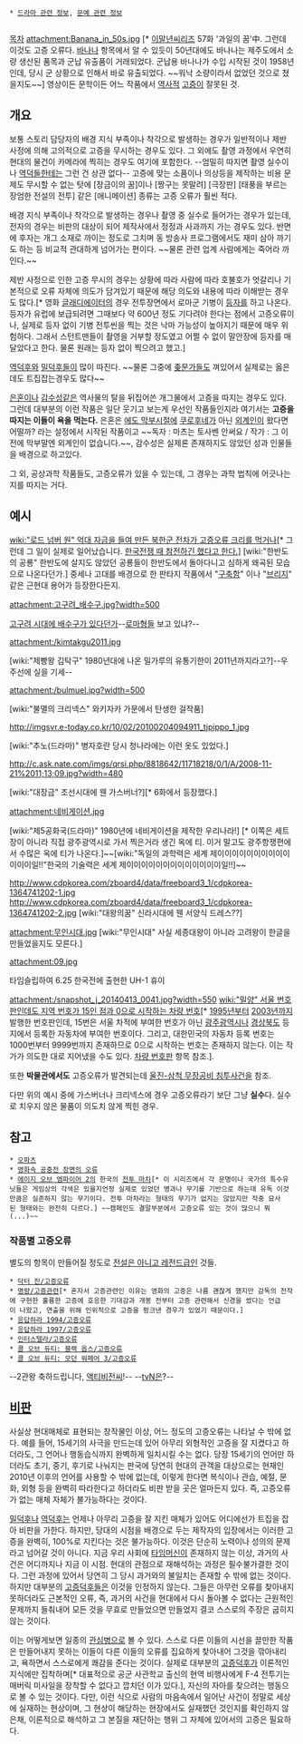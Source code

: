  * [[드라마 관련 정보]], [[문예 관련 정보]]
     
[[목차]]
attachment:Banana_in_50s.jpg [* [[이말년씨리즈]] 57화 '과일의 꿈'中. 그런데 이것도 고증 오류다. [[바나나]] 항목에서 알 수 있듯이 50년대에도 바나나는 제주도에서 소량 생산된 품목과 군납 유출품이 거래되었다. 군납용 바나나가 수입 시작된 것이 1958년인데, 당시 군 상황으로 인해서 바로 유출되었다. ~~워낙 소량이라서 없었던 것으로 쳤을지도~~]
영상이든 문학이든 어느 작품에서 [[역사]]적 [[고증]]이 잘못된 것. 
== 개요 ==

보통 스토리 담당자의 배경 지식 부족이나 착각으로 발생하는 경우가 일반적이나 제반 사정에 의해 고의적으로 고증을 무시하는 경우도 있다. 그 외에도 촬영 과정에서 우연히 현대의 물건이 카메라에 찍히는 경우도 여기에 포함한다. --엄밀히 따지면 촬영 실수이나 [[역덕]]들한테는 그런 건 상관 없다-- 고증에 맞는 소품이나 의상등을 제작하는 비용 문제도 무시할 수 없는 탓에 [장금이의 꿈]이나 [짱구는 못말려] [극장판] [태풍을 부르는 장엄한 전설의 전투] 같은 [애니메이션] 종류는 고증 오류가 훨씬 적다.

배경 지식 부족이나 착각으로 발생하는 경우나 촬영 중 실수로 들어가는 경우가 있는데, 전자의 경우는 비판의 대상이 되어 제작사에서 정정과 사과까지 가는 경우도 있다. 반면에 후자는 개그 소재로 까이는 정도로 그치며 동 방송사 프로그램에서도 재미 삼아 까기도 하는 등 비교적 관대하게 넘어가는 편이다. ~~물론 관련 업계 사람에게는 죽어라 까인다.~~ 

제반 사정으로 인한 고증 무시의 경우는 상황에 따라 사람에 따라 호불호가 엇갈리나 기본적으로 오류 자체에 의도가 담겨있기 때문에 해당 의도와 내용에 따라 이해받는 경우도 많다.[* 영화 [[글래디에이터]]의 경우 전투장면에서 로마군 기병이 [[등자]]를 하고 나온다. 등자가 유럽에 보급되려면 그때보다 약 600년 정도 기다려야 한다는 점에서 고증오류이나, 실제로 등자 없이 기병 전투씬을 찍는 것은 낙마 가능성이 높아지기 때문에 매우 위험하다. 그래서 스턴트맨들이 촬영을 거부할 정도였고 어쩔 수 없이 말안장에 등자를 매달았다고 한다. 물론 원래는 등자 없이 찍으려고 했고.]

[[역덕후]]와 [[밀덕후]]들이 많이 따진다. ~~물론 그중에 [[좆문가]]들도 껴있어서 실제로는 옳은데도 트집잡는경우도 많다~~

[[은혼]]이나 [[감수성]]같은 역사물의 탈을 뒤집어쓴 개그물에서 고증을 따지는 경우도 있다. 그런데 대부분의 이런 작품은 일단 웃기고 보는게 우선인 작품들인지라 여기서는 '''고증을 따지는 이들이 욕을 먹는다.''' 은혼은 [[에도 막부]]시절에 [[쿠로후네]]가 아닌 [[외계인]]이 왔다면 어떨까? 라는 설정에서 시작된 작품이고 ~~독자 : 마츠는 토사벤 안써요 / 작가 : 그 이전에 막부말엔 외계인이 없습니다.~~, 감수성은 실제론 존재하지도 않았던 성과 인물들을 배경으로 하고있다.

그 외, 공상과학 작품들도, 고증오류가 있을 수 있는데, 그 경우는 과학 법칙에 어긋나는 지를 따지는 거다.

== 예시 ==
[[wiki:"로드 넘버 원" 억대 자금을 들여 만든 북한군 전차가 고증오류 크리를 먹거나]][* 그런데 그 일이 실제로 일어났습니다. [http://bemil.chosun.com/nbrd/gallery/view.html?b_bbs_id=10044&pn=1&num=152602 한국전쟁 때 참전하긴 했다고 한다.]] 
[wiki:"한반도의 공룡" 한반도에 살지도 않았던 공룡들이 한반도에서 돌아다니고 심하게 왜곡된 모습으로 나온다던가.]
중세나 고대를 배경으로 한 판타지 작품에서 "[[구축함]]" 이나 "[[브리지#s-4|브리지]]" 같은 근현대 용어가 등장한다든지.



attachment:고구려_배수구.jpg?width=500

[[주몽(드라마)|고구려 시대에 배수구가 있다던가]]--[[로마]]형들 보고 있냐?--


attachment:/kimtakgu2011.jpg

[wiki:"제빵왕 김탁구" 1980년대에 나온 밀가루의 유통기한이 2011년까지라고?]--우주선에 실을 기세--


attachment:/bulmuel.jpg?width=500

[wiki:"불멸의 크리넥스" 와키자카 가문에서 탄생한 걸작품]


http://imgsvr.e-today.co.kr/10/02/20100204094911_tjpippo_1.jpg 

[wiki:"추노(드라마)" 병자호란 당시 청나라에는 이런 옷도 있었다.]


http://c.ask.nate.com/imgs/qrsi.php/8818642/11718218/0/1/A/2008-11-21%2011;13;09.jpg?width=480

[wiki:"대장금" 조선시대에 웬 가스버너?][* 6화에서 등장했다.]

attachment:네비게이션.jpg

[wiki:"제5공화국(드라마)" 1980년에 네비게이션을 제작한 우리나라!] [* 이쪽은 세트장이 아니라 직접 광주광역시로 가서 찍은거라 생긴 옥에 티. 이거 말고도 광주항쟁편에서 수많은 옥에 티가 나온다.]~~[wiki:"독일의 과학력은 세계 제이이이이이이이이이이이이이일!!"한국의 기술력은 세계 제이이이이이이이이이이이이이일!!]~~

http://www.cdpkorea.com/zboard4/data/freeboard3_1/cdpkorea-1364741202-1.jpg
http://www.cdpkorea.com/zboard4/data/freeboard3_1/cdpkorea-1364741202-2.jpg
[wiki:"대왕의꿈" 신라시대에 웬 서양식 드레스??]

attachment:무인시대.jpg
[wiki:"무인시대" 사실 세종대왕이 아니라 고려왕이 한글을 만들었을지도 모른다.]

attachment:09.jpg

타임슬립하여 6.25 한국전에 출현한 UH-1 휴이

attachment:/snapshot_j_20140413_0041.jpg?width=550
[[wiki:"밀양" 서울 번호판인데도 지역 번호가 15인 점과 0으로 시작하는 차량 번호]][* [[1995년]]부터 [[2003년]]까지 발행한 번호판인데, 15번은 서울 차적에 부여한 번호가 아닌 [[광주광역시]]나 [[경상북도]] 등지에서 등록한 자동차에 부여한 번호이다. 그리고, 대한민국의 자동차 등록 번호는 1000번부터 9999번까지 존재하므로 0으로 시작하는 번호는 존재하지 않는다. 이는 작가가 의도한 대로 지어냈을 수도 있다. [[차량 번호판]] 항목 참조.].

또한 '''박물관에서도''' 고증오류가 발견되는데 [[울진-삼척 무장공비 침투사건]]을 참조.

다만 위의 예시 중에 가스버너나 크리넥스에 경우 고증오류라기 보단 그냥 '''실수'''다. 실수로 치우지 않은 물품이 의도치 않게 찍힌 경우. 

== 참고 == 
 * [[오파츠]]
 * [[영화속 공중전 장면의 오류]]
 * [[에이지 오브 엠파이어 2]]의 한국의 [[전투 마차]][* 이 시리즈에서 각 문명이나 국가의 특수유닛들은 게임상의 각색은 있을지언정 실제로 있었던 병과나 무기를 기반으로 하는데 유독 이것만큼은 실존하지 않는 무기이다. 전투 마차라는 형태의 무기가 없지는 않았지만 작중 묘사된 형태와는 완전히 다르다.] ~~캠페인도 결말부분에서 고증오류 있는 것이 많으니 뭐(...)~~ 

=== 작품별 고증오류 ===
별도의 항목이 만들어질 정도로 [[전설은 아니고 레전드급]]인 것들.
 
 * [[닥터 진/고증오류]]
 * [[명량/고증관련]][* 혼자서 고증관련인 이유는 영화의 고증은 나름 괜찮게 했지만 감독의 전작에 구현한 훌륭한 고증에 호응한 기대감과 개봉 전부터 고증 관련해서 신경을 썼다는 언급이 나왔고, 연출을 위해 인위적으로 고증을 펑크낸 경우가 있었기 때문이다.]
 * [[응답하라 1994/고증오류]]
 * [[응답하라 1997/고증오류]]
 * [[인터스텔라/고증오류]]
 * [[콜 오브 듀티: 블랙 옵스/고증오류]]
 * [[콜 오브 듀티: 모던 워페어 3/고증오류]]

--2관왕 축하드립니다, [[액티비전]]씨!-- --[[tvN]]은?--


== [[비판]] ==
사실상 현대매체로 표현되는 창작물인 이상, 어느 정도의 고증오류는 나타날 수 밖에 없다. 예를 들어, 15세기의 사극을 만드는데 있어 아무리 외형적인 고증을 잘 지켰다고 하더라도, 그 언어나 행동습식까지 완벽하게 일치시킬 수는 없다. 당장 15세기의 언어만 하더라도 초기, 중기, 후기로 나눠지는 판국에 당연히 현대의 관객을 대상으로는 현재인 2010년 이후의 언어를 사용할 수 밖에 없는데, 이렇게 한다면 복식이나 관습, 예절, 문화, 외형 등을 완벽히 따라한다고 하더라도 비판 받을 곳은 얼마든지 있다. 즉, 고증오류가 없는 매체 자체가 불가능하다는 것이다.

[[밀덕후]]나 [[역덕후]]는 언제나 아무리 고증을 잘 지킨 매체가 있어도 어디에선가 트집을 잡아 비판을 가한다. 하지만, 당대의 시점을 배경으로 두는 제작자의 입장에서는 이러한 고증을 완벽히, 100%로 지킨다는 것은 불가능하다. 이것은 단순히 노력이나 성의의 문제라고 넘어갈 것이 아니다. 지금 우리 사회에 [[타임머신]]이 존재하지 않는 이상, 과거의 사건은 어디까지나 지금 이 시점. 현대의 관점으로 재해석하는 과정은 필수불가결한 것이다. 그런 과정에 있어서 당연히 그 당시 과거와의 불일치는 존재할 수 밖에 없는 것이다. 하지만 대부분의 [[고증덕후]]들은 이것을 인정하지 않는다. 그들은 아무런 오류를 찾아내지 못하더라도 근본적인 오류, 즉, 과거의 사건을 현대에서 다시 돌아볼 수 없다는 근원적인 문제까지 들춰내어 모든 것을 무효로 만들었으면 만들었지 결코 스스로의 주장은 굽히지 않는 것이다.

이는 어떻게보면 일종의 [[관심병]]으로 볼 수 있다. 스스로 다른 이들의 시선을 끌만한 작품은 만들어내지 못하는 이들이 다른 이들의 오류를 집요하게 찾아내어 그것을 깎아내리고, 욕하면서 스스로에게 쾌감을 준다는 것이다. 실제로 대부분의 [[고증덕후]]가 이론적인 지식에만 집착하며[* 대표적으로 공군 사관학교 출신의 현역 비행사에게 F-4 전투기는 매버릭 미사일을 장착할 수 없다고 깝치던 이가 있다.], 자신의 자아를 찾으려는 행동으로 볼 수 있는 것이다. 다만, 이런 식으로 사람의  마음속에서 일어난 사건이 정말로 세상에 실재하는 현상이며, 그 현상이 해당하는 현장에서도 실재했던 것인지를 확인하지 않은채, 이론적으로 해석하고 그 본질을 재단하는 행위 그 자체에 있어서의 고증은 필요하다.
